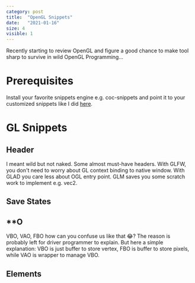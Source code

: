 ```yaml
---
category: post
title:  "OpenGL Snippets"
date:   "2021-01-16"
size: 4
visible: 1
---
```


 Recently starting to review OpenGL and figure a good chance to make tool sharp to survive in wild OpenGL Programming...

# Prerequisites
Install your favorite snippets engine e.g. coc-snippets and point it to your customized snippets like I did [here](?).

# GL Snippets

## Header
I meant wild but not naked. Some almost must-have headers. With GLFW, you don't need to worry about GL context binding to native window. With GLAD you care less about OGL entry point. GLM saves you some scratch work to implement e.g. vec2.

## Save States

## \*\*O
VBO, VAO, FBO how can you confuse us like that 😂? The reason is probably left for driver programmer to explain. But here a simple explanation: VBO is just buffer to store vertex, FBO is buffer to store pixels, while VAO is wrapper to manage VBO.


## Elements

